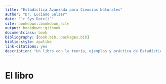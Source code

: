 ```yaml
--- 
title: "Estadística Avanzada para Ciencias Naturales"
author: "Dr. Luciano Selzer"
date: "`r Sys.Date()`"
site: bookdown::bookdown_site
output: bookdown::gitbook
documentclass: book
bibliography: [book.bib, packages.bib]
biblio-style: apalike
link-citations: yes
description: "Un libro con la teoría, ejemplos y práctica de Estadística Avanzada para Ciencias Naturales."
---
```


# El libro

